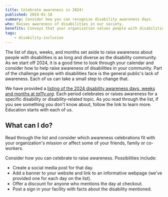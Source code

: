 ```yaml
---
title: Celebrate awareness in 2024!
published: 2024-01-18
summary: Consider how you can recognize disability awareness days.
who: Raises awareness of disabilities in our society.
benefits: Conveys that your organization values people with disabilities.
tags:
    - disability-inclusion
---
```



The list of days, weeks, and months set aside to raise awareness about people with disabilities is as long and diverse as the disability community. As we start off 2024, it is a good time to look through your calendar and consider how to help raise awareness of disabilities in your community. Part of the challenge people with disabilities face is the general public's lack of awareness. Each of us can take a small step to change that. 

We have provided a [listing of the 2024 disability awareness days, weeks and months at *ta11y.org*](https://www.ta11y.org/learning/topic?key=plan.z_holidays). Each period celebrates or raises awareness for a specific disability or disability-related topic. As you read through the list, if you see something you don't know about, follow the link to learn more. Education starts with each of us.

## What can I do?

Read through the list and consider which awareness celebrations fit with your organization's mission or affect some of your friends, family or co-workers.

Consider how you can celebrate to raise awareness. Possibilities include:

- Create a social media post for that day.
- Add a banner to your website and link to an informative webpage (we've provided one for each day on the list). 
- Offer a discount for anyone who mentions the day at checkout.
- Post a sign in your facility with facts about the disability mentioned.